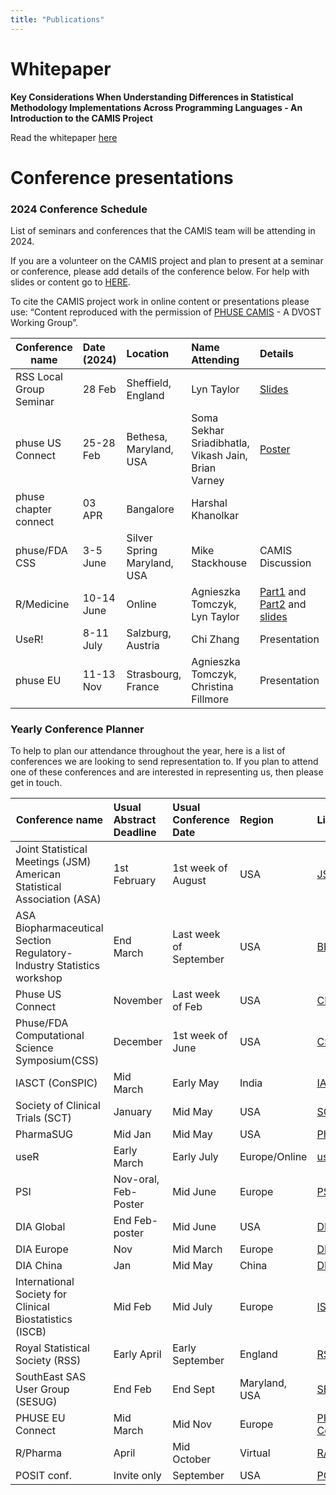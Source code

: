 ```yaml
---
title: "Publications"
---
```


# Whitepaper

**Key Considerations When Understanding Differences in Statistical Methodology Implementations Across Programming Languages - An Introduction to the CAMIS Project**

Read the whitepaper [here](https://phuse.s3.eu-central-1.amazonaws.com/Deliverables/Data+Visualisation+%26+Open+Source+Technology/WP077.pdf)

# Conference presentations

### 2024 Conference Schedule

List of seminars and conferences that the CAMIS team will be attending in 2024.

If you are a volunteer on the CAMIS project and plan to present at a seminar or conference, please add details of the conference below. For help with slides or content go to [HERE](https://github.com/PSIAIMS/CAMIS/tree/main/non_website_content/conferences).

To cite the CAMIS project work in online content or presentations please use: "Content reproduced with the permission of [PHUSE CAMIS](https://advance.phuse.global/pages/viewpage.action?pageId=327874) - A DVOST Working Group".

| Conference name         | Date (2024) | Location                    | Name Attending                                      | Details                                                                                                                                                                                                                                               | Website                                                                                                                                                          |
|------------|:-----------|:-----------|:-----------|:-----------|:-----------|
| RSS Local Group Seminar | 28 Feb      | Sheffield, England          | Lyn Taylor                                          | [Slides](../non_website_content/conferences/2024/RSS_Local_Group_28Feb2024_FINAL.pptx)                                                                                                                                                                 | [RSS](https://rss.org.uk/training-events/events/events-2024/local-groups/medical-statistician-apprenticeships-and-integrati/)                                    |
| phuse US Connect        | 25-28 Feb   | Bethesa, Maryland, USA      | Soma Sekhar Sriadibhatla, Vikash Jain, Brian Varney | [Poster](../non_website_content/conferences/2024/PHUSE%20US%20Connect%20PP26%20SomaSekhar%20Sriadibhatla%20Feb%202024.pdf)                                                                                                                            | [Connect](https://www.cdisc.org/events/education/external-events/2024/02/phuse-us-connect-2024)                                                                  |
| phuse chapter connect   | 03 APR      | Bangalore                   | Harshal Khanolkar                                   |                                                                                                                                                                                                                                                       |                                                                                                                                                                  |
| phuse/FDA CSS           | 3-5 June    | Silver Spring Maryland, USA | Mike Stackhouse                                     | CAMIS Discussion                                                                                                                                                                                                                                      | [CSS](https://advance.phuse.global/pages/viewpage.action?pageId=80806741)                                                                                        |
| R/Medicine              | 10-14 June  | Online                      | Agnieszka Tomczyk, Lyn Taylor                       | [Part1](../non_website_content/conferences/2024/R_medicine_2024_CAMIS_Part1.mp4) and [Part2](../non_website_content/conferences/2024/R_medicine_2024_CAMIS_Part2.mp4) and [slides](../non_website_content/conferences/2024/R_medicine_2024_Final.pptx) | [R/Medicine 2024](https://rconsortium.github.io/RMedicine_website/)                                                                                              |
| UseR!                   | 8-11 July   | Salzburg, Austria           | Chi Zhang                                           | Presentation                                                                                                                                                                                                                                          | [useR! 2024](https://events.linuxfoundation.org/user/)                                                                                                           |
| phuse EU                | 11-13 Nov   | Strasbourg, France          | Agnieszka Tomczyk, Christina Fillmore               | Presentation                                                                                                                                                                                                                                          | [PHUSE EU Connect](https://www.phuse-events.org/attend/frontend/reg/thome.csp?pageID=28735&eventID=45&CSPCHD=000001000000HvvZvjPfObTmLBcfyVmqir0yUlNgKAUCOlcgKn) |

### Yearly Conference Planner

To help to plan our attendance throughout the year, here is a list of conferences we are looking to send representation to. If you plan to attend one of these conferences and are interested in representing us, then please get in touch.

| Conference name                                                         | Usual Abstract Deadline | Usual Conference Date  | Region        | Links                                                                                                                                                            |
|-------------|:------------|:------------|:------------|:---------------------|
| Joint Statistical Meetings (JSM) American Statistical Association (ASA) | 1st February            | 1st week of August     | USA           | [JSM-ASA](https://www.amstat.org/meetings/joint-statistical-meetings)                                                                                            |
| ASA Biopharmaceutical Section Regulatory-Industry Statistics workshop   | End March               | Last week of September | USA           | [BIOP](https://www.amstat.org/meetings/asa-biopharmaceutical-section-regulatory-industry-statistics-workshop)                                                    |
| Phuse US Connect                                                        | November                | Last week of Feb       | USA           | [CDISC](https://www.cdisc.org/events)                                                                                                                            |
| Phuse/FDA Computational Science Symposium(CSS)                          | December                | 1st week of June       | USA           | [CSS](https://advance.phuse.global/display/WEL/Working+Group+Events)                                                                                             |
| IASCT (ConSPIC)                                                         | Mid March               | Early May              | India         | [IASCT](https://www.iasct.net/)                                                                                                                                  |
| Society of Clinical Trials (SCT)                                        | January                 | Mid May                | USA           | [SCT](https://sctweb.org/)                                                                                                                                       |
| PharmaSUG                                                               | Mid Jan                 | Mid May                | USA           | [PharmaSUG](https://www.pharmasug.org/)                                                                                                                          |
| useR                                                                    | Early March             | Early July             | Europe/Online | [useR](https://user2024.r-project.org/)                                                                                                                          |
| PSI                                                                     | Nov-oral, Feb-Poster    | Mid June               | Europe        | [PSI](https://psiweb.org/)                                                                                                                                       |
| DIA Global                                                              | End Feb-poster          | Mid June               | USA           | [DIA-USA](https://www.diaglobal.org/en/conference-listing/annual-meetings)                                                                                       |
| DIA Europe                                                              | Nov                     | Mid March              | Europe        | [DIA-Europe](https://www.diaglobal.org/en/conference-listing/annual-meetings)                                                                                    |
| DIA China                                                               | Jan                     | Mid May                | China         | [DIA-China](https://www.diaglobal.org/en/conference-listing/annual-meetings)                                                                                     |
| International Society for Clinical Biostatistics (ISCB)                 | Mid Feb                 | Mid July               | Europe        | [ISCB](https://iscb.international/)                                                                                                                              |
| Royal Statistical Society (RSS)                                         | Early April             | Early September        | England       | [RSS](https://rss.org.uk/)                                                                                                                                       |
| SouthEast SAS User Group (SESUG)                                        | End Feb                 | End Sept               | Maryland, USA | [SESUG](https://www.sesug.org/)                                                                                                                                  |
| PHUSE EU Connect                                                        | Mid March               | Mid Nov                | Europe        | [PHUSE EU Connect](https://www.phuse-events.org/attend/frontend/reg/thome.csp?pageID=28735&eventID=45&CSPCHD=000001000000HvvZvjPfObTmLBcfyVmqir0yUlNgKAUCOlcgKn) |
| R/Pharma                                                                | April                   | Mid October            | Virtual       | [R/pharma](https://rinpharma.com/)                                                                                                                               |
| POSIT conf.                                                             | Invite only             | September              | USA           | [POSIT conf](https://posit.co/conference/)                                                                                                                       |
